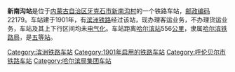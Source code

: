 {{noteTA
|1=zh-cn:始发车次; zh-hk:列車班次;
|2=zh-cn:车次; zh-hk:班次;
}}
{{Infobox China railway station 
|车站名称 = 新南沟站
|车站名称拼音 = 
|车站地址 = [[内蒙古自治区|内蒙古自治区]][[牙克石市|牙克石市]]
|归属 = [[哈尔滨铁路局|哈尔滨铁路局]]
|车站等级 = [[五等站_(中铁)|五等站]]
|线路 = [[滨洲铁路|滨洲铁路]]
|former = 26号小站<br>必集良站（{{lang|ru|Раз. Петля}}<ref name="hbhis">{{cite book|author=呼伦贝尔盟档案史志局|title=呼伦贝尔盟志(中卷) >> 第四十卷 铁路交通 >> 第三章 铁路设施 >>第二节 车站|url=http://116.113.96.251:8080/Search/SearchContent.aspx?RootId=20130717112327139&BookId=20150726125219340|publisher=內蒙古文化出版社|year=1999|isbn=9787805067827|via=内蒙古区情网}}{{Dead link}}</ref><ref>{{cite book|author=Мелихов Г.В.|title=Мелихов Г.В. Белый Харбин: Середина 1920-х.|url=https://www.rp-net.ru/book/publications/melihov/Melihov-Belyy_Harbin.pdf|publisher=Русский путь|year=2003|access-date=2022-06-24|archive-date=2022-04-03|archive-url=https://web.archive.org/web/20220403153757/http://www.rp-net.ru/book/publications/melihov/Melihov-Belyy_Harbin.pdf}}</ref>）
}}
'''新南沟站'''是位于[[内蒙古自治区|内蒙古自治区]][[牙克石市|牙克石市]][[新南沟村|新南沟村]]的一个铁路车站，[[邮政编码|邮政编码]]22179。车站建于1901年，有[[滨洲铁路|滨洲铁路]]经过该站，现办理客运业务，不办理货运业务，车站及其上下行区间均未[[电气化|电气化]]。车站距离[[哈尔滨站|哈尔滨站]]556[[公里|公里]]，隶属[[哈尔滨铁路局|哈尔滨铁路局]]，是[[五等站_(中铁)|五等站]]。

{{start rail box}}
{{s-inop|[[上沙力站|上沙力站]]}}
{{s-line|[[滨洲铁路|滨洲铁路]]}}
{{s-inop|[[兴安岭站|兴安岭站]]}}
{{end box}}
{{滨洲铁路}}
{{铁路车站小作品}}
{{内蒙古小作品}}

[[Category:滨洲铁路车站|Category:滨洲铁路车站]]
[[Category:1901年启用的铁路车站|Category:1901年启用的铁路车站]]
[[Category:呼伦贝尔市铁路车站|Category:呼伦贝尔市铁路车站]]
[[Category:哈尔滨局集团车站|Category:哈尔滨局集团车站]]